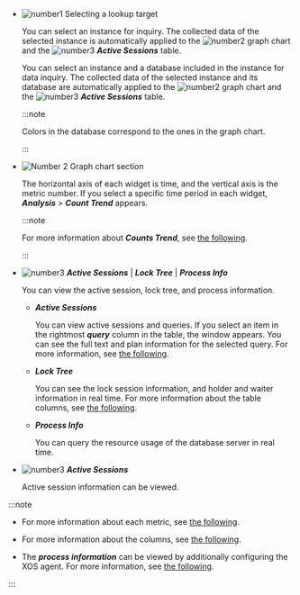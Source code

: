 - ![number1](/img/number-01.png) Selecting a lookup target

  <InDoc product='mysql,mysql-v1,redis,cubrid'>

  You can select an instance for inquiry. The collected data of the selected instance is automatically applied to the ![number2](/img/number-02.png) graph chart and the ![number3](/img/number-03.png) **_Active Sessions_** table.

  </InDoc>

  <InDoc product='postgresql,postgresql-v1,oracle'>

  You can select an instance and a database included in the instance for data inquiry. The collected data of the selected instance and its database are automatically applied to the ![number2](/img/number-02.png) graph chart and the ![number3](/img/number-03.png) **_Active Sessions_** table.

  :::note

  Colors in the database correspond to the ones in the graph chart.

  :::

  </InDoc>

- ![Number 2](/img/number-02.png) Graph chart section

  The horizontal axis of each widget is time, and the vertical axis is the metric number. If you select a specific time period in each widget, **_Analysis_** > **_Count Trend_** appears.

  :::note

  For more information about **_Counts Trend_**, see [the following](analysis-count-trend).

  :::

<Xclude product='redis'>

- ![number3](/img/number-03.png) **_Active Sessions_** | **_Lock Tree_** | **_Process Info_**

  You can view the active session, lock tree, and process information.

  - **_Active Sessions_**

    You can view active sessions and queries. If you select an item in the rightmost **_query_** column in the table, the <Cmdname sid="TTL06224" className="uitext" /> window appears. You can see the full text and plan information for the selected query. For more information, see [the following](#query-details).

  - **_Lock Tree_**

    You can see the lock session information, and holder and waiter information in real time. For more information about the table columns, see [the following](#column-info).

  - **_Process Info_**

    You can query the resource usage of the database server in real time.

</Xclude>

<InDoc product='redis'>

- ![number3](/img/number-03.png) **_Active Sessions_**

  Active session information can be viewed.

</InDoc>

:::note

- For more information about each metric, see [the following](metrics-data-list). 

- For more information about the columns, see [the following](#column-info).

- The **_process information_** can be viewed by additionally configuring the XOS agent. For more information, see [the following](agent-xos-settings).

:::
